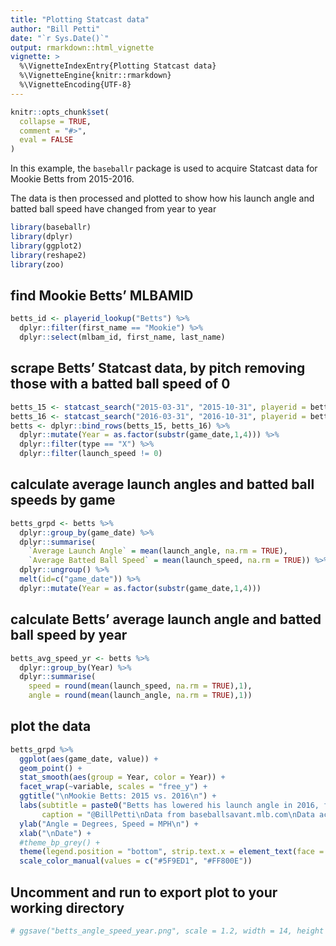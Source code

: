 ```yaml
---
title: "Plotting Statcast data"
author: "Bill Petti"
date: "`r Sys.Date()`"
output: rmarkdown::html_vignette
vignette: >
  %\VignetteIndexEntry{Plotting Statcast data}
  %\VignetteEngine{knitr::rmarkdown}
  %\VignetteEncoding{UTF-8}
---
```


```r
knitr::opts_chunk$set(
  collapse = TRUE,
  comment = "#>",
  eval = FALSE
)
```

In this example, the `baseballr` package is used to acquire Statcast data for Mookie Betts from 2015-2016.

The data is then processed and plotted to show how his launch angle and batted ball speed have changed from year to year

```r
library(baseballr)
library(dplyr)
library(ggplot2)
library(reshape2)
library(zoo)
```

## find Mookie Betts' MLBAMID

```r
betts_id <- playerid_lookup("Betts") %>%
  dplyr::filter(first_name == "Mookie") %>%
  dplyr::select(mlbam_id, first_name, last_name)
```

## scrape Betts' Statcast data, by pitch removing those with a batted ball speed of 0

```r
betts_15 <- statcast_search("2015-03-31", "2015-10-31", playerid = betts_id[1,1], player_type = 'batter')
betts_16 <- statcast_search("2016-03-31", "2016-10-31", playerid = betts_id[1,1], player_type = 'batter')   
betts <- dplyr::bind_rows(betts_15, betts_16) %>%
  dplyr::mutate(Year = as.factor(substr(game_date,1,4))) %>%
  dplyr::filter(type == "X") %>%
  dplyr::filter(launch_speed != 0)
```

## calculate average launch angles and batted ball speeds by game

```r
betts_grpd <- betts %>%
  dplyr::group_by(game_date) %>%
  dplyr::summarise(
    `Average Launch Angle` = mean(launch_angle, na.rm = TRUE), 
    `Average Batted Ball Speed` = mean(launch_speed, na.rm = TRUE)) %>%
  dplyr::ungroup() %>%
  melt(id=c("game_date")) %>%
  dplyr::mutate(Year = as.factor(substr(game_date,1,4)))
```

## calculate Betts' average launch angle and batted ball speed by year

```r
betts_avg_speed_yr <- betts %>%
  dplyr::group_by(Year) %>%
  dplyr::summarise(
    speed = round(mean(launch_speed, na.rm = TRUE),1), 
    angle = round(mean(launch_angle, na.rm = TRUE),1))
```

## plot the data

```r
betts_grpd %>%
  ggplot(aes(game_date, value)) +
  geom_point() +
  stat_smooth(aes(group = Year, color = Year)) +
  facet_wrap(~variable, scales = "free_y") + 
  ggtitle("\nMookie Betts: 2015 vs. 2016\n") + 
  labs(subtitle = paste0("Betts has lowered his launch angle in 2016, from ", betts_avg_speed_yr[1,3], " degrees in 2015 to ", betts_avg_speed_yr[2,3], " degrees this year.\n\n"), 
       caption = "@BillPetti\nData from baseballsavant.mlb.com\nData acquired with the baseballr package") +
  ylab("Angle = Degrees, Speed = MPH\n") +
  xlab("\nDate") +
  #theme_bp_grey() + 
  theme(legend.position = "bottom", strip.text.x = element_text(face = "bold", size = 14), plot.subtitle = element_text(hjust=-.12)) +
  scale_color_manual(values = c("#5F9ED1", "#FF800E"))
```

## Uncomment and run to export plot to your working directory

```r
# ggsave("betts_angle_speed_year.png", scale = 1.2, width = 14, height = 8.5, units = "in")
```
